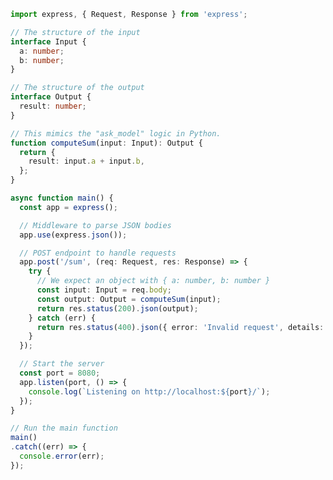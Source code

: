 ```typescript Typescript
import express, { Request, Response } from 'express';

// The structure of the input
interface Input {
  a: number;
  b: number;
}

// The structure of the output
interface Output {
  result: number;
}

// This mimics the "ask_model" logic in Python.
function computeSum(input: Input): Output {
  return {
    result: input.a + input.b,
  };
}

async function main() {
  const app = express();

  // Middleware to parse JSON bodies
  app.use(express.json());

  // POST endpoint to handle requests
  app.post('/sum', (req: Request, res: Response) => {
    try {
      // We expect an object with { a: number, b: number }
      const input: Input = req.body;
      const output: Output = computeSum(input);
      return res.status(200).json(output);
    } catch (err) {
      return res.status(400).json({ error: 'Invalid request', details: err });
    }
  });

  // Start the server
  const port = 8080;
  app.listen(port, () => {
    console.log(`Listening on http://localhost:${port}/`);
  });
}

// Run the main function
main()
.catch((err) => {
  console.error(err);
});

```

